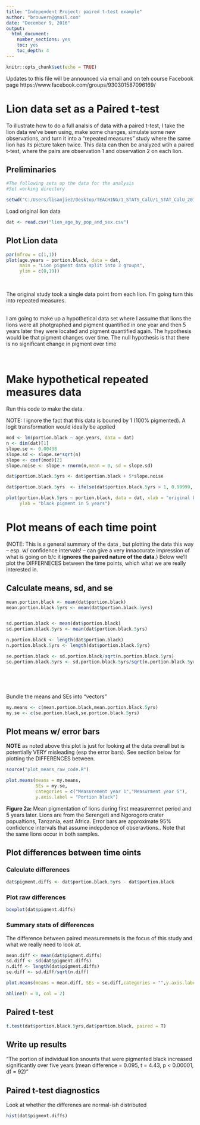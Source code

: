 ```yaml
---
title: "Independent Project: paired t-test example"
author: "brouwern@gmail.com"
date: "December 9, 2016"
output:
  html_document:
    number_sections: yes
    toc: yes
    toc_depth: 4
---
```


```r
knitr::opts_chunk$set(echo = TRUE)
```

Updates to this file will be announced via email and on teh course Facebook page https://www.facebook.com/groups/930301587096169/



# Lion data set as a Paired t-test

To illustrate how to do a full analsis of data with a paired t-test, I take the lion data we've been using, make some changes, simulate some new observations, and turn it into a "repeated measures" study where the same lion has its picture taken twice.  This data can then be analyzed wtih a paired t-test, where the pairs are observation 1 and observation 2 on each lion. 


## Preliminaries
```r
#The following sets up the data for the analysis
#Set working directory

setwd("C:/Users/lisanjie2/Desktop/TEACHING/1_STATS_CalU/1_STAT_CalU_2016_by_NLB/Lecture/Unit3_regression/last_week")
```

Load original lion data
```r
dat <- read.csv("lion_age_by_pop_and_sex.csv")
```




## Plot Lion data
```r
par(mfrow = c(1,1))
plot(age.years ~ portion.black, data = dat,
     main = "Lion pigment data split into 3 groups",
     ylim = c(0,19))
```

<br>

The original study took a single data point from each lion.  I'm going turn this into repeated measures.


<br>
I am going to make up a hypothetical data set where I assume that lions the lions were all photgraphed and pigment quantified in one year and then 5 years later they were located and pigment quantified again.  The hypothesis would be that pigment changes over time.  The null hypothesis is that there is no significant change in pigment over time

<br>

# Make hypothetical repeated measures data


Run this code to make the data. 

NOTE: I ignore the fact that this data is bouned by 1 (100% pigmented).  A logit transformation would ideally be applied
```r

mod <- lm(portion.black ~ age.years, data = dat)
n <- dim(dat)[1]
slope.se <- 0.00438
slope.sd <- slope.se*sqrt(n)
slope <- coef(mod)[2]
slope.noise <- slope + rnorm(n,mean = 0, sd = slope.sd)

dat$portion.black.5yrs <- dat$portion.black + 5*slope.noise

dat$portion.black.5yrs  <- ifelse(dat$portion.black.5yrs > 1, 0.99999, dat$portion.black.5yrs )

plot(portion.black.5yrs ~ portion.black, data = dat, xlab = "original black pigment",
     ylab = "black pigment in 5 years")

```


# Plot means of each time point

(NOTE: This is a general summary of the data , but plotting the data this way -- esp. w/ confidence intervals! -- can give a very innaccurate impression of what is going on b/c it **ignores the paired nature of the data.**)  Below we'll plot the DIFFERNECES between the time points, which what we are really interested in.  

## Calculate means, sd, and se
```r
mean.portion.black <- mean(dat$portion.black)
mean.portion.black.5yrs <- mean(dat$portion.black.5yrs)


sd.portion.black <- mean(dat$portion.black)
sd.portion.black.5yrs <- mean(dat$portion.black.5yrs)

n.portion.black <- length(dat$portion.black)
n.portion.black.5yrs <- length(dat$portion.black.5yrs)

se.portion.black <- sd.portion.black/sqrt(n.portion.black.5yrs)
se.portion.black.5yrs <- sd.portion.black.5yrs/sqrt(n.portion.black.5yrs)



```

<br><br>

Bundle the means and SEs into "vectors"

```r
my.means <- c(mean.portion.black,mean.portion.black.5yrs)
my.se <- c(se.portion.black,se.portion.black.5yrs)
```

## Plot means w/ error bars


**NOTE** as noted above this plot is just for looking at the data overall but is potentially VERY misleading (esp the error bars).  See section below for plotting the DIFFERENCES between.
```r
source("plot_means_raw_code.R")
```

```r
plot.means(means = my.means,
           SEs = my.se,
           categories = c("Measurement year 1","Measurment year 5"),
           y.axis.label = "Portion black")
```

**Figure 2a:** Mean pigmentation of lions during first measuremnet period and 5 years later.  Lions are from the Serengeti and Ngorogoro crater popualtions, Tanzania, east Africa.  Error bars are approximate 95% confidence intervals that assume indepdence of obseravtions..  Note that the same lions occur in both samples.


## Plot differences between time oints


### Calculate differences

```r
dat$pigment.diffs <- dat$portion.black.5yrs - dat$portion.black
```


### Plot raw differences

```r
boxplot(dat$pigment.diffs)
```



### Summary stats of differences

The difference between paired measuremnets is the focus of this study and what we really need to look at.

```r
mean.diff <- mean(dat$pigment.diffs)
sd.diff <- sd(dat$pigment.diffs)
n.diff <- length(dat$pigment.diffs)
se.diff <- sd.diff/sqrt(n.diff)

plot.means(means = mean.diff, SEs = se.diff,categories = "",y.axis.label = "5 year diff. in pigmentation")

abline(h = 0, col = 2)
```


## Paired t-test

```r
t.test(dat$portion.black.5yrs,dat$portion.black, paired = T)
```

## Write up results

"The portion of individual lion snounts that were pigmented black increased significantly over five years (mean difference = 0.095, t = 4.43, p < 0.00001, df = 92)"



## Paired t-test diagnostics

Look at whether the differenes are normal-ish distributed

```r
hist(dat$pigment.diffs)
```



